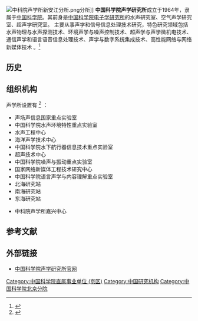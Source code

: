{{primarysources|time=2014-12-11T09:33:14+00:00}}
{{Infobox PRCG
|机构名称 = 中国科学院声学研究所
|职位1 = 所长
|人员1 = [[王小民|王小民]]
|成立时间 = 2011年1月
|上级机构 = [[中国科学院|中国科学院]]
|机构类型 = [[中国科学院|中国科学院]]直属[[事业单位|事业单位]]
|行政级别 = 正司局级
|地址1 = {{CHN}}[[北京市|北京市]][[海淀区|海淀区]]北四环西路21号
|官网 = http://www.ioa.cas.cn
|image1 = DSP building of CAS Institute of Acoustics (20210104133956).jpg
|caption1 = 中科院声学所DSP大楼
}}
[[File:中科院声学所新安江分所.png|thumb]]分所]]
'''中国科学院声学研究所'''成立于1964年，隶属于[[中国科学院|中国科学院]]。其前身是[[中国科学院电子学研究所|中国科学院电子学研究所]]的水声研究室、空气声学研究室、超声学研究室。
主要从事声学和信号信息处理技术研究，特色研究领域包括水声物理与水声探测技术、环境声学与噪声控制技术、超声学与声学微机电技术、通信声学和语言语音信息处理技术、声学与数字系统集成技术、高性能网络与网络新媒体技术 。<ref>{{cite web | language =  | publisher = 中国科学院声学研究所 | title = 中国科学院声学研究所 | url = http://www.ioa.cas.cn/gkjj/ | date = 2014-11-26 | accessdate = 2014-11-27 | archive-date = 2014-10-29 | archive-url = https://web.archive.org/web/20141029101708/http://www.ioa.cas.cn/gkjj/ | dead-url = no }}</ref> 
== 历史 ==
{{空章节}}
==组织机构==

声学所设置有 <ref>{{cite web | language =  | publisher = 中国科学院声学研究所下设机构 | title = 中国科学院声学研究所下设机构 | url = http://www.ioa.ac.cn/gkjj/zzjg/ | date = 2014-11-26 | accessdate = 2014-11-27 | archive-date = 2014-12-11 | archive-url = https://web.archive.org/web/20141211085551/http://www.ioa.ac.cn/gkjj/zzjg/ | dead-url = no }}</ref> ：
*声场声信息国家重点实验室
*中国科学院水声环境特性重点实验室
*水声工程中心
*海洋声学技术中心
*中国科学院水下航行器信息技术重点实验室
*超声技术中心
*中国科学院噪声与振动重点实验室
*国家网络新媒体工程技术研究中心
*中国科学院语言声学与内容理解重点实验室
*北海研究站
*南海研究站
*东海研究站

* 中科院声学所嘉兴中心
==参考文献==
{{Reflist}}

==外部链接==
*[http://www.ioa.cas.cn 中国科学院声学研究所官网]{{Wayback|url=http://www.ioa.cas.cn/ |date=20141211085024 }}


[[Category:中国科学院直属事业单位_(京区)|Category:中国科学院直属事业单位 (京区)]]
[[Category:中国研究机构|Category:中国研究机构]]
[[Category:中国科学院北京分院|Category:中国科学院北京分院]]
